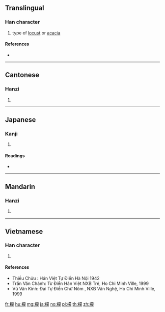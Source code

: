 ==Translingual==

===Han character===
{{Han char|rn=75|rad=木|as=14|sn=18|four=44932|canj=DTBO|ids=⿰木蒙}}

# type of [[locust]] or [[acacia]]

====References====
* {{Han ref|kx=0558.120|dkj=15710|dj=0947.130|hdz=21299.090|uh=6AAC|ud=27308|bh=C263|bd=49763}}

----

==Cantonese==

===Hanzi===
{{yue-hanzi|jyut=[[mung1]], [[mung4]]|y=mung1, mung4}}

# {{defn|lang=yue|sort=木14}}

----

==Japanese==

===Kanji===
{{ja-kanji|grade=|rs=木14}}

# {{defn|lang=ja|sort=木14}}

====Readings====
* {{ja-readings|on=[[ぼう]] (bō), [[も]] (mo)|kun=}}

----

==Mandarin==

===Hanzi===
{{cmn-hanzi|pin=[[méng]] ([[meng2]])|wg=meng<sup>2</sup>}}

# {{defn|lang=cmn|sort=木14}}

----

==Vietnamese==

===Han character===
{{vi-hantu|[[muồng]], [[môm]], [[mông]], [[muỗm]]|rs=木14}}

# {{defn|lang=vi|sort=木14}}

====References====
* Thiều Chửu : Hán Việt Tự Điển Hà Nội 1942
* Trần Văn Chánh: Từ Điển Hán Việt NXB Trẻ, Ho Chi Minh Ville, 1999
* Vũ Văn Kính: Đại Tự Điển Chữ Nôm , NXB Văn Nghệ, Ho Chi Minh Ville, 1999

[[fr:檬]]
[[hu:檬]]
[[mg:檬]]
[[ja:檬]]
[[no:檬]]
[[pl:檬]]
[[th:檬]]
[[zh:檬]]